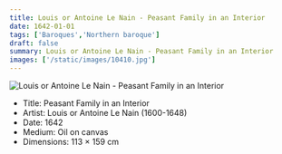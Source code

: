 ```yaml
---
title: Louis or Antoine Le Nain - Peasant Family in an Interior
date: 1642-01-01
tags: ['Baroques','Northern baroque']
draft: false
summary: Louis or Antoine Le Nain - Peasant Family in an Interior
images: ['/static/images/10410.jpg']
---
```


![Louis or Antoine Le Nain - Peasant Family in an Interior](/static/images/10410.jpg)

* Title: Peasant Family in an Interior
* Artist: Louis or Antoine Le Nain (1600-1648)
* Date: 1642
* Medium: Oil on canvas
* Dimensions: 113 × 159 cm


